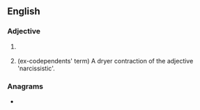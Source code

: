 ==English==

===Adjective===
{{head|en|adjective}}

# {{lb|en|nonstandard}} {{eye dialect of|nasty|lang=en}}
#(ex-codependents' term) A dryer contraction of the adjective 'narcissistic'.

===Anagrams===
* {{anagrams|en|a=anrsty|strany|tyrans}}